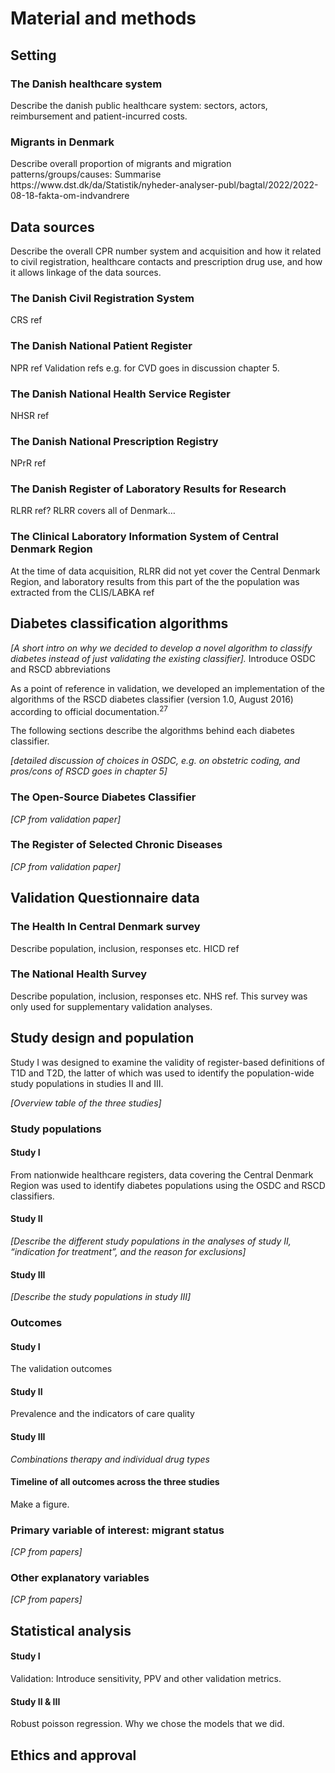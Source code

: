 # Material and methods

## Setting

### The Danish healthcare system

Describe the danish public healthcare system: sectors, actors, reimbursement and patient-incurred costs.

### Migrants in Denmark

Describe overall proportion of migrants and migration patterns/groups/causes: Summarise https://www.dst.dk/da/Statistik/nyheder-analyser-publ/bagtal/2022/2022-08-18-fakta-om-indvandrere

## Data sources

Describe the overall CPR number system and acquisition and how it related to civil registration, healthcare contacts and prescription drug use, and how it allows linkage of the data sources.

### The Danish Civil Registration System

CRS ref

### The Danish National Patient Register

NPR ref Validation refs e.g. for CVD goes in discussion chapter 5.

### The Danish National Health Service Register

NHSR ref

### The Danish National Prescription Registry

NPrR ref

### The Danish Register of Laboratory Results for Research

RLRR ref? RLRR covers all of Denmark...

### The Clinical Laboratory Information System of Central Denmark Region

At the time of data acquisition, RLRR did not yet cover the Central Denmark Region, and laboratory results from this part of the the population was extracted from the CLIS/LABKA ref

## Diabetes classification algorithms

*\[A short intro on why we decided to develop a novel algorithm to classify diabetes instead of just validating the existing classifier\].* Introduce OSDC and RSCD abbreviations

As a point of reference in validation, we developed an implementation of the algorithms of the RSCD diabetes classifier (version 1.0, August 2016) according to official documentation.^27^

The following sections describe the algorithms behind each diabetes classifier.

*\[detailed discussion of choices in OSDC, e.g. on obstetric coding, and pros/cons of RSCD goes in chapter 5\]*

### The Open-Source Diabetes Classifier

*\[CP from validation paper\]*

### The Register of Selected Chronic Diseases

*\[CP from validation paper\]*

## Validation Questionnaire data

### The Health In Central Denmark survey

Describe population, inclusion, responses etc. HICD ref

### The National Health Survey

Describe population, inclusion, responses etc. NHS ref. This survey was only used for supplementary validation analyses.

## Study design and population

Study I was designed to examine the validity of register-based definitions of T1D and T2D, the latter of which was used to identify the population-wide study populations in studies II and III.

*\[Overview table of the three studies\]*

### Study populations

#### Study I

From nationwide healthcare registers, data covering the Central Denmark Region was used to identify diabetes populations using the OSDC and RSCD classifiers.

#### Study II

*\[Describe the different study populations in the analyses of study II, "indication for treatment", and the reason for exclusions\]*

#### Study III

*\[Describe the study populations in study III\]*

### Outcomes

#### Study I

The validation outcomes

#### Study II

Prevalence and the indicators of care quality

#### Study III

*Combinations therapy and individual drug types*

#### Timeline of all outcomes across the three studies

Make a figure.

### Primary variable of interest: migrant status

*\[CP from papers\]*

### Other explanatory variables

*\[CP from papers\]*

## Statistical analysis

#### Study I

Validation: Introduce sensitivity, PPV and other validation metrics.

#### Study II & III

Robust poisson regression. Why we chose the models that we did.

## Ethics and approval
